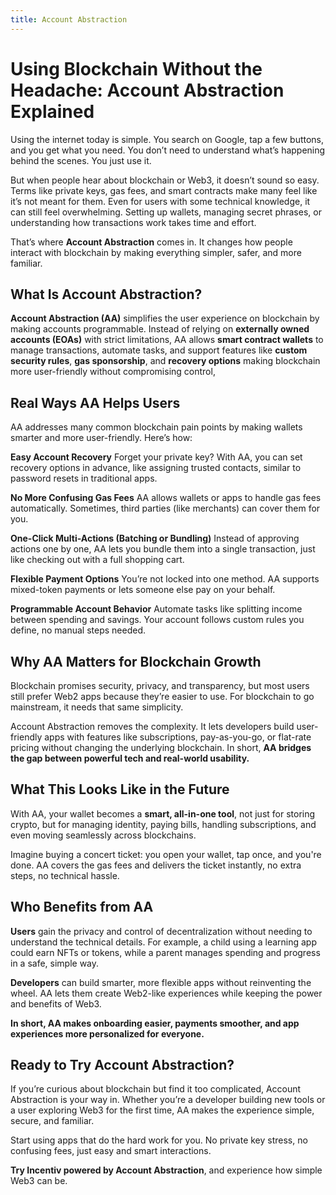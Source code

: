 ```yaml
---
title: Account Abstraction
---
```


# Using Blockchain Without the Headache: Account Abstraction Explained

Using the internet today is simple. You search on Google, tap a few buttons, and you get what you need. You don’t need to understand what’s happening behind the scenes. You just use it.

But when people hear about blockchain or Web3, it doesn’t sound so easy. Terms like private keys, gas fees, and smart contracts make many feel like it’s not meant for them. Even for users with some technical knowledge, it can still feel overwhelming. Setting up wallets, managing secret phrases, or understanding how transactions work takes time and effort.

That’s where **Account Abstraction** comes in. It changes how people interact with blockchain by making everything simpler, safer, and more familiar.

## What Is Account Abstraction?

**Account Abstraction (AA)** simplifies the user experience on blockchain by making accounts programmable. Instead of relying on **externally owned accounts (EOAs)** with strict limitations, AA allows **smart contract wallets** to manage transactions, automate tasks, and support features like **custom security rules**, **gas sponsorship**, and **recovery options** making blockchain more user-friendly without compromising control,

## Real Ways AA Helps Users

AA addresses many common blockchain pain points by making wallets smarter and more user-friendly. Here’s how:

**Easy Account Recovery**
Forget your private key? With AA, you can set recovery options in advance, like assigning trusted contacts, similar to password resets in traditional apps.

**No More Confusing Gas Fees**
AA allows wallets or apps to handle gas fees automatically. Sometimes, third parties (like merchants) can cover them for you.

**One-Click Multi-Actions (Batching or Bundling)**
Instead of approving actions one by one, AA lets you bundle them into a single transaction, just like checking out with a full shopping cart.

**Flexible Payment Options**
You’re not locked into one method. AA supports mixed-token payments or lets someone else pay on your behalf.

**Programmable Account Behavior**
Automate tasks like splitting income between spending and savings. Your account follows custom rules you define, no manual steps needed.

## Why AA Matters for Blockchain Growth

Blockchain promises security, privacy, and transparency, but most users still prefer Web2 apps because they’re easier to use. For blockchain to go mainstream, it needs that same simplicity.

Account Abstraction removes the complexity. It lets developers build user-friendly apps with features like subscriptions, pay-as-you-go, or flat-rate pricing  without changing the underlying blockchain. In short, **AA bridges the gap between powerful tech and real-world usability.**

## What This Looks Like in the Future

With AA, your wallet becomes a **smart, all-in-one tool**, not just for storing crypto, but for managing identity, paying bills, handling subscriptions, and even moving seamlessly across blockchains.

Imagine buying a concert ticket: you open your wallet, tap once, and you're done. AA covers the gas fees and delivers the ticket instantly, no extra steps, no technical hassle.

## Who Benefits from AA

**Users** gain the privacy and control of decentralization without needing to understand the technical details. For example, a child using a learning app could earn NFTs or tokens, while a parent manages spending and progress in a safe, simple way.

**Developers** can build smarter, more flexible apps without reinventing the wheel. AA lets them create Web2-like experiences while keeping the power and benefits of Web3.

**In short, AA makes onboarding easier, payments smoother, and app experiences more personalized for everyone.**

## Ready to Try Account Abstraction?

If you’re curious about blockchain but find it too complicated, Account Abstraction is your way in. Whether you’re a developer building new tools or a user exploring Web3 for the first time, AA makes the experience simple, secure, and familiar.

Start using apps that do the hard work for you. No private key stress, no confusing fees, just easy and smart interactions.

**Try Incentiv powered by Account Abstraction**, and experience how simple Web3 can be.

